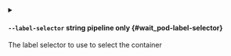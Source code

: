 
<details className="config-field -function" data-expandable="false">
<summary>

#### `--label-selector` <span className="config-field-type">string</span> <span className="config-field-enum"></span> <span className="config-field-default -return"></span> <span className="config-field-required" data-required="false">pipeline only</span>  {#wait_pod-label-selector}

The label selector to use to select the container

</summary>



</details>
